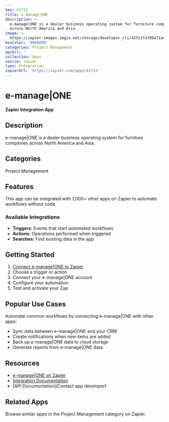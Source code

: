 ```yaml
---
key: 41732
title: e-manage|ONE
description: >-
  e-manage|ONE is a dealer business operating system for furniture companies
  across North America and Asia.
image: >-
  https://zapier-images.imgix.net/storage/developer_cli/42511fa789a71ae5f540421b5bf0e126.png?auto=format%2Ccompress&ixlib=python-3.0.0&q=50
hexColor: '#000000'
categories: Project Management
apiUrl: ''
collection: Apps
source: zapier
type: Integration
zapierUrl: 'https://zapier.com/apps/41732'
---
```

# e-manage|ONE

**Zapier Integration App**

## Description

e-manage|ONE is a dealer business operating system for furniture companies across North America and Asia.

## Categories

Project Management

## Features

This app can be integrated with 7,000+ other apps on Zapier to automate workflows without code.

### Available Integrations

- **Triggers**: Events that start automated workflows
- **Actions**: Operations performed when triggered
- **Searches**: Find existing data in the app

## Getting Started

1. [Connect e-manage|ONE to Zapier](https://zapier.com/apps/41732)
2. Choose a trigger or action
3. Connect your e-manage|ONE account
4. Configure your automation
5. Test and activate your Zap

## Popular Use Cases

Automate common workflows by connecting e-manage|ONE with other apps:

- Sync data between e-manage|ONE and your CRM
- Create notifications when new items are added
- Back up e-manage|ONE data to cloud storage
- Generate reports from e-manage|ONE data

## Resources

- [e-manage|ONE on Zapier](https://zapier.com/apps/41732)
- [Integration Documentation](https://zapier.com/apps/41732/integrations)
- [API Documentation](Contact app developer)

## Related Apps

Browse similar apps in the Project Management category on Zapier.
